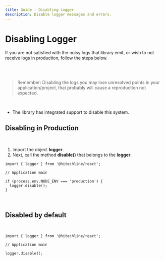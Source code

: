 ```yaml
---
title: Guide - Disabling Logger
description: Disable logger messages and errors.
---
```


# Disabling Logger

If you are not satisfied with the noisy logs that library emit, or wish to not receive logs in production, follow the steps below.

<br />
<br />

> Remember: Disabling the logs you may lose unresolved points in your application/project, that probably will cause a reproduction not expected.

<br />

- The library has integrated support to disable this system.

## Disabling in Production

<br />

1. Import the object **logger**.
2. Next, call the method **disable()** that belongs to the **logger**.

```tsx
import { logger } from '@hitechline/react';

// Application main

if (process.env.NODE_ENV === 'production') {
  logger.disable();
}
```

<br />

## Disabled by default

<br />

```tsx
import { logger } from '@hitechline/react';

// Application main

logger.disable();
```
